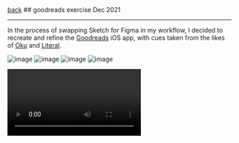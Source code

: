 <div className="heading">
  <a className="back" href="/">back</a>
  ## goodreads exercise
  <span>Dec 2021</span>
</div>

<hr />

In the process of swapping Sketch for Figma in my workflow, I decided to recreate and refine the [Goodreads](https://goodreads.com) iOS app, with cues taken from the likes of [Oku](https://oku.club) and [Literal](https://literal.club).

![image](https://yihui-work.s3.us-east-2.amazonaws.com/goodreads_main.jpg)
![image](https://yihui-work.s3.us-east-2.amazonaws.com/goodreads_overview.webp)
![image](https://yihui-work.s3.us-east-2.amazonaws.com/goodreads_components.jpg)
![image](https://yihui-work.s3.us-east-2.amazonaws.com/goodreads_details.jpg)

<video controls autoplay>
  <source
    src="https://yihui-work.s3.us-east-2.amazonaws.com/goodreads_demo.mp4"
    type="video/mp4"
  ></source>
</video>
